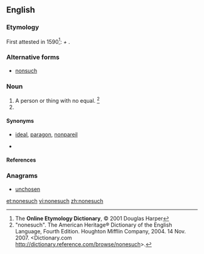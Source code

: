 ==English==

===Etymology===
First attested in 1590<ref name="EOD-etymdate">The '''Online Etymology Dictionary''', © 2001 Douglas Harper</ref>: {{term|none|lang=en}} <i>+</i> {{term|such|lang=en}}.

===Alternative forms===
* [[nonsuch]]

===Noun===
{{en-noun|es}}

# A person or thing with no equal. <ref> "nonesuch". The American Heritage® Dictionary of the English Language, Fourth Edition. Houghton Mifflin Company, 2004. 14 Nov. 2007. <Dictionary.com http://dictionary.reference.com/browse/nonesuch>. </ref>
# {{taxlink|Lychnis chalcedonica|species|noshow=1}}

====Synonyms====
* {{sense|something without equal}} [[ideal]], [[paragon]], [[nonpareil]]
* {{sense|''Lychnis chalcedonia''}}

====References====
<references/>

===Anagrams===
* [[unchosen#English|unchosen]]

[[et:nonesuch]]
[[vi:nonesuch]]
[[zh:nonesuch]]